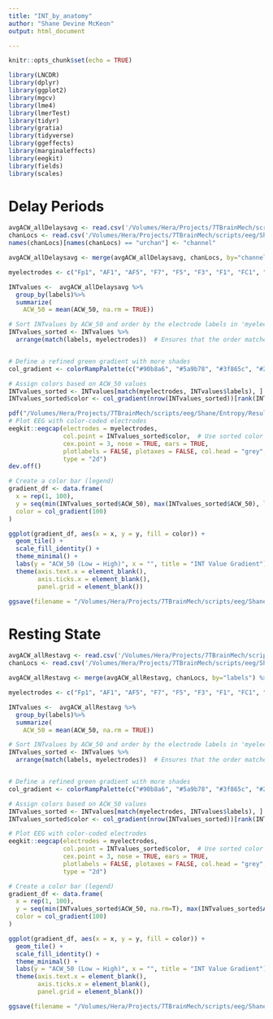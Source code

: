 ```yaml
---
title: "INT_by_anatomy"
author: "Shane Devine McKeon"
output: html_document

---
```



```r
knitr::opts_chunk$set(echo = TRUE)

library(LNCDR)
library(dplyr)
library(ggplot2)
library(mgcv)
library(lme4)
library(lmerTest)
library(tidyr)
library(gratia)
library(tidyverse)
library(ggeffects)
library(marginaleffects)
library(eegkit)
library(fields)
library(scales)

```

# Delay Periods

```r
avgACW_allDelaysavg <- read.csv('/Volumes/Hera/Projects/7TBrainMech/scripts/eeg/Shane/Entropy/Results/acw/MGS/twoSecondSegments/allSubjects_allChannels_avgDelay.csv')
chanLocs <- read.csv('/Volumes/Hera/Projects/7TBrainMech/scripts/eeg/Shane/Entropy/Results/ChannelLocs.csv')
names(chanLocs)[names(chanLocs) == "urchan"] <- "channel"

avgACW_allDelaysavg <- merge(avgACW_allDelaysavg, chanLocs, by="channel")

```

```r

myelectrodes <- c("Fp1", "AF1", "AF5", "F7", "F5", "F3", "F1", "FC1", "FC3", "FC5", "FT9", "T7", "C5", "C3", "C1", "CP1", "CP3", "CP5", "P9", "P7", "P5", "P3", "P1", "PO3", "PO7", "PO9", "O1", "I1", "Oz", "POz", "Pz", "CPz", "Fp2", "AFz", "AF2", "AF6", "F8", "F6", "F4", "F2", "Fz", "FCz", "FC2", "FC4", "FC6", "FT10", "T8", "C6", "C4", "C2", "Cz", "CP2", "CP4", "CP6", "P10", "P8", "P6", "P4", "P2", "PO4", "PO8", "PO10", "O2", "I2")

INTvalues <-  avgACW_allDelaysavg %>%
  group_by(labels)%>%
  summarize(
    ACW_50 = mean(ACW_50, na.rm = TRUE))

# Sort INTvalues by ACW_50 and order by the electrode labels in 'myelectrodes'
INTvalues_sorted <- INTvalues %>%
  arrange(match(labels, myelectrodes))  # Ensures that the order matches 'myelectrodes'


# Define a refined green gradient with more shades
col_gradient <- colorRampPalette(c("#90b8a6", "#5a9b78", "#3f865c", "#27763d", "#155a27", "#012b0d"))

# Assign colors based on ACW_50 values
INTvalues_sorted <- INTvalues[match(myelectrodes, INTvalues$labels), ]  # Ensure sorting follows myelectrodes
INTvalues_sorted$color <- col_gradient(nrow(INTvalues_sorted))[rank(INTvalues_sorted$ACW_50, ties.method = "first")]

pdf("/Volumes/Hera/Projects/7TBrainMech/scripts/eeg/Shane/Entropy/Results/Figures/Figure1/INTs_EEGtopoPlot.pdf", width = 5, height = 5)
# Plot EEG with color-coded electrodes
eegkit::eegcap(electrodes = myelectrodes,
               col.point = INTvalues_sorted$color,  # Use sorted color mapping
               cex.point = 3, nose = TRUE, ears = TRUE,
               plotlabels = FALSE, plotaxes = FALSE, col.head = "grey",
               type = "2d")
dev.off()
```

```r

# Create a color bar (legend)
gradient_df <- data.frame(
  x = rep(1, 100),
  y = seq(min(INTvalues_sorted$ACW_50), max(INTvalues_sorted$ACW_50), length.out = 100),
  color = col_gradient(100)
)

ggplot(gradient_df, aes(x = x, y = y, fill = color)) +
  geom_tile() +
  scale_fill_identity() +
  theme_minimal() +
  labs(y = "ACW_50 (Low → High)", x = "", title = "INT Value Gradient") +
  theme(axis.text.x = element_blank(),
        axis.ticks.x = element_blank(),
        panel.grid = element_blank())

ggsave(filename = "/Volumes/Hera/Projects/7TBrainMech/scripts/eeg/Shane/Entropy/Results/Figures/Figure1/INTs_Gradient.pdf", device = "pdf", dpi = 500, width = 2.42, height = 1.95)

```


# Resting State

```r
avgACW_allRestavg <- read.csv('/Volumes/Hera/Projects/7TBrainMech/scripts/eeg/Shane/Entropy/Results/acw/Rest/allSubjects_avgTrials_allChans_rest.csv')
chanLocs <- read.csv('/Volumes/Hera/Projects/7TBrainMech/scripts/eeg/Shane/Entropy/Results/ChannelLocs.csv')

avgACW_allRestavg <- merge(avgACW_allRestavg, chanLocs, by="labels") %>% dplyr::filter(epoch == 'restEyesOpen')

```

```r

myelectrodes <- c("Fp1", "AF1", "AF5", "F7", "F5", "F3", "F1", "FC1", "FC3", "FC5", "FT9", "T7", "C5", "C3", "C1", "CP1", "CP3", "CP5", "P9", "P7", "P5", "P3", "P1", "PO3", "PO7", "PO9", "O1", "I1", "Oz", "POz", "Pz", "CPz", "Fp2", "AFz", "AF2", "AF6", "F8", "F6", "F4", "F2", "Fz", "FCz", "FC2", "FC4", "FC6", "FT10", "T8", "C6", "C4", "C2", "Cz", "CP2", "CP4", "CP6", "P10", "P8", "P6", "P4", "P2", "PO4", "PO8", "PO10", "O2", "I2")

INTvalues <-  avgACW_allRestavg %>%
  group_by(labels)%>%
  summarize(
    ACW_50 = mean(ACW_50, na.rm = TRUE))

# Sort INTvalues by ACW_50 and order by the electrode labels in 'myelectrodes'
INTvalues_sorted <- INTvalues %>%
  arrange(match(labels, myelectrodes))  # Ensures that the order matches 'myelectrodes'


# Define a refined green gradient with more shades
col_gradient <- colorRampPalette(c("#90b8a6", "#5a9b78", "#3f865c", "#27763d", "#155a27", "#012b0d"))

# Assign colors based on ACW_50 values
INTvalues_sorted <- INTvalues[match(myelectrodes, INTvalues$labels), ]  # Ensure sorting follows myelectrodes
INTvalues_sorted$color <- col_gradient(nrow(INTvalues_sorted))[rank(INTvalues_sorted$ACW_50, ties.method = "first")]

# Plot EEG with color-coded electrodes
eegkit::eegcap(electrodes = myelectrodes,
               col.point = INTvalues_sorted$color,  # Use sorted color mapping
               cex.point = 3, nose = TRUE, ears = TRUE,
               plotlabels = FALSE, plotaxes = FALSE, col.head = "grey",
               type = "2d")

```

```r

# Create a color bar (legend)
gradient_df <- data.frame(
  x = rep(1, 100),
  y = seq(min(INTvalues_sorted$ACW_50, na.rm=T), max(INTvalues_sorted$ACW_50, na.rm = T), length.out = 100),
  color = col_gradient(100)
)

ggplot(gradient_df, aes(x = x, y = y, fill = color)) +
  geom_tile() +
  scale_fill_identity() +
  theme_minimal() +
  labs(y = "ACW_50 (Low → High)", x = "", title = "INT Value Gradient") +
  theme(axis.text.x = element_blank(),
        axis.ticks.x = element_blank(),
        panel.grid = element_blank())

ggsave(filename = "/Volumes/Hera/Projects/7TBrainMech/scripts/eeg/Shane/Entropy/Results/Figures/Figure1/INTs_Gradient_rest.pdf", device = "pdf", dpi = 500, width = 2.42, height = 1.95)

```
